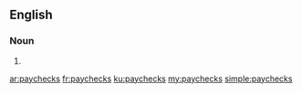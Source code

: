 {{also|pay checks}}
==English==

===Noun===
{{head|en|noun plural form}}

# {{plural of|paycheck|lang=en}}

[[ar:paychecks]]
[[fr:paychecks]]
[[ku:paychecks]]
[[my:paychecks]]
[[simple:paychecks]]